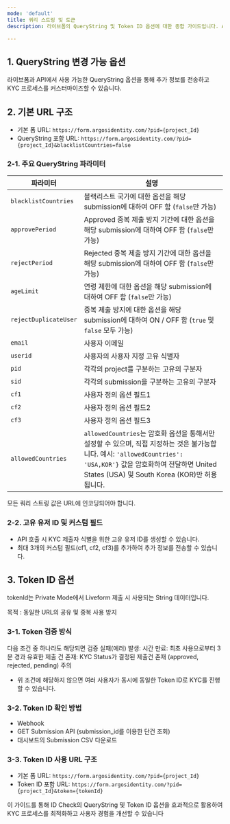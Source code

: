 ```yaml
---
mode: 'default'
title: 쿼리 스트링 및 토큰
description: 라이브폼의 QueryString 및 Token ID 옵션에 대한 종합 가이드입니다. API 호출 시 추가 정보 전송, 중복 제출 방지, 사용자 식별 등 다양한 기능을 제공합니다. ID Check 프로세스 최적화를 위한 필수 정보를 확인하세요.

---
```


## 1. QueryString 변경 가능 옵션
라이브폼과 API에서 사용 가능한 QueryString 옵션을 통해 추가 정보를 전송하고 KYC 프로세스를 커스터마이즈할 수 있습니다.

## 2. 기본 URL 구조

- 기본 폼 URL: `https://form.argosidentity.com/?pid={project_Id}`
- QueryString 포함 URL: `https://form.argosidentity.com/?pid={project_Id}&blacklistCountries=false`

### 2-1. 주요 QueryString 파라미터
| 파라미터                   | 설명                                                                                     |
|-----------------------|-------------------------------------------------------------------------------------------------|
| `blacklistCountries`  | 블랙리스트 국가에 대한 옵션을 해당 submission에 대하여 OFF 함 (`false`만 가능)                         |
| `approvePeriod`       | Approved 중복 제출 방지 기간에 대한 옵션을 해당 submission에 대하여 OFF 함 (`false`만 가능)             |
| `rejectPeriod`        | Rejected 중복 제출 방지 기간에 대한 옵션을 해당 submission에 대하여 OFF 함 (`false`만 가능)             |
| `ageLimit`            | 연령 제한에 대한 옵션을 해당 submission에 대하여 OFF 함 (`false`만 가능)                               |
| `rejectDuplicateUser` | 중복 제출 방지에 대한 옵션을 해당 submission에 대하여 ON / OFF 함 (`true` 및 `false` 모두 가능)         |
| `email`               | 사용자 이메일                                                                            |
| `userid`              | 사용자의 사용자 지정 고유 식별자                                                                     |
| `pid`                 | 각각의 project를 구분하는 고유의 구분자                                                              |
| `sid`                 | 각각의 submission을 구분하는 고유의 구분자                                                          |
| `cf1`                 | 사용자 정의 옵션 필드1                                                                              |
| `cf2`                 | 사용자 정의 옵션 필드2                                                                              |
| `cf3`                 | 사용자 정의 옵션 필드3                                                                              |
| `allowedCountries`   | `allowedCountries`는 암호화 옵션을 통해서만 설정할 수 있으며, 직접 지정하는 것은 불가능합니다. 예시: `'allowedCountries': 'USA,KOR'}` 값을 암호화하여 전달하면 United States (USA) 및 South Korea (KOR)만 허용됩니다. |

<Note>
 모든 쿼리 스트링 값은 URL에 인코딩되어야 합니다.
</Note>

### 2-2. 고유 유저 ID 및 커스텀 필드
- API 호출 시 KYC 제출자 식별을 위한 고유 유저 ID를 생성할 수 있습니다.
- 최대 3개의 커스텀 필드(cf1, cf2, cf3)를 추가하여 추가 정보를 전송할 수 있습니다.


## 3. Token ID 옵션
tokenId는 Private Mode에서 Liveform 제출 시 사용되는  String 데이터입니다.

목적 : 동일한 URL의 공유 및 중복 사용 방지

### 3-1. Token 검증 방식
다음 조건 중 하나라도 해당되면 검증 실패(에러) 발생:
시간 만료: 최초 사용으로부터 3분 경과
유효한 제출 건 존재: KYC Status가 결정된 제출건 존재 (approved, rejected, pending)
<Warning>
주의
-  위 조건에 해당하지 않으면 여러 사용자가 동시에 동일한 Token ID로 KYC를 진행할 수 있습니다.
</Warning>

### 3-2. Token ID 확인 방법
- Webhook
- GET Submission API (submission_id를 이용한 단건 조회)
- 대시보드의 Submission CSV 다운로드

### 3-3. Token ID 사용 URL 구조
- 기본 폼 URL: `https://form.argosidentity.com/?pid={project_Id}`
- Token ID 포함 URL: `https://form.argosidentity.com/?pid={project_Id}&token={tokenId}`

이 가이드를 통해 ID Check의 QueryString 및 Token ID 옵션을 효과적으로 활용하여 KYC 프로세스를 최적화하고 사용자 경험을 개선할 수 있습니다